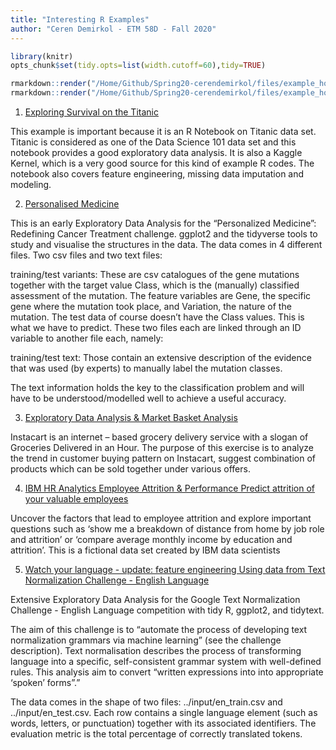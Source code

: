 ---
title: "Interesting R Examples"
author: "Ceren Demirkol - ETM 58D - Fall 2020"
---
```{r,echo=FALSE,results="hide"}
library(knitr)
opts_chunk$set(tidy.opts=list(width.cutoff=60),tidy=TRUE)
```

```{r,echo=FALSE,eval=FALSE}
rmarkdown::render("/Home/Github/Spring20-cerendemirkol/files/example_homework_0.Rmd",output_format="pdf_document")
rmarkdown::render("/Home/Github/Spring20-cerendemirkol/files/example_homework_0.Rmd",output_format="html_document")
```


1. [Exploring Survival on the Titanic](https://www.kaggle.com/mrisdal/exploring-survival-on-the-titanic)

  This example is important because it is an R Notebook on Titanic data set. Titanic is considered as one of the Data Science 101 data set and this notebook provides a good exploratory data analysis. It is also a Kaggle Kernel, which is a very good source for this kind of example R codes. The notebook also covers feature engineering, missing data imputation and modeling.

2.  [Personalised Medicine](https://www.kaggle.com/headsortails/personalised-medicine-eda-with-tidy-r)

  This is an early Exploratory Data Analysis for the “Personalized Medicine”: Redefining Cancer Treatment challenge. ggplot2 and the tidyverse tools to study and visualise the structures in the data.
The data comes in 4 different files. Two csv files and two text files:

training/test variants: These are csv catalogues of the gene mutations together with the target value Class, which is the (manually) classified assessment of the mutation. The feature variables are Gene, the specific gene where the mutation took place, and Variation, the nature of the mutation. The test data of course doesn’t have the Class values. This is what we have to predict. These two files each are linked through an ID variable to another file each, namely:

training/test text: Those contain an extensive description of the evidence that was used (by experts) to manually label the mutation classes.

The text information holds the key to the classification problem and will have to be understood/modelled well to achieve a useful accuracy.


3. [Exploratory Data Analysis & Market Basket Analysis](https://www.kaggle.com/swapnil2129/exploratory-data-analysis-market-basket-analysis)

  Instacart is an internet – based grocery delivery service with a slogan of Groceries Delivered in an Hour. The purpose of this exercise is to analyze the trend in customer buying pattern on Instacart, suggest combination of products which can be sold together under various offers.


4. [IBM HR Analytics Employee Attrition & Performance Predict attrition of your valuable employees](https://www.kaggle.com/mbkinaci/comprehensive-eda-on-r-with-logistic-regression)


Uncover the factors that lead to employee attrition and explore important questions such as ‘show me a breakdown of distance from home by job role and attrition’ or ‘compare average monthly income by education and attrition’. This is a fictional data set created by IBM data scientists



5. [Watch your language - update: feature engineering Using data from Text Normalization Challenge - English Language](https://www.kaggle.com/headsortails/watch-your-language-update-feature-engineering)

Extensive Exploratory Data Analysis for the Google Text Normalization Challenge - English Language competition with tidy R, ggplot2, and tidytext.

The aim of this challenge is to “automate the process of developing text normalization grammars via machine learning” (see the challenge description). Text normalisation describes the process of transforming language into a specific, self-consistent grammar system with well-defined rules. This analysis aim to convert “written expressions into into appropriate ‘spoken’ forms”.”

The data comes in the shape of two files: ../input/en_train.csv and ../input/en_test.csv. Each row contains a single language element (such as words, letters, or punctuation) together with its associated identifiers. The evaluation metric is the total percentage of correctly translated tokens.
